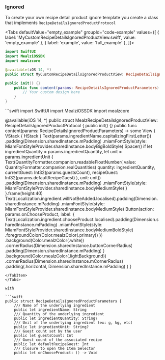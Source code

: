 ### Ignored

To create your own recipe detail product ignore template you create a class that implements `RecipeDetailsIgnoredProductProtocol`

<Tabs defaultValue="empty_example" groupId="code-example"
  values={[
      { label: 'MyCustomRecipeDetailsIgnoredProductView.swift', value: 'empty_example' },
      { label: 'example', value: 'full_example' },
  ]}>
<TabItem value="empty_example">

```swift
import SwiftUI
import MealziOSSDK
import mealzcore

@available(iOS 14, *)
public struct MyCustomRecipeDetailsIgnoredProductView: RecipeDetailsIgnoredProductProtocol {

public init() {}
    public func content(params: RecipeDetailsIgnoredProductParameters) -> some View {
        // Your custom design here
    }
}
```
</TabItem>
<TabItem value="full_example">
```swift
import SwiftUI
import MealziOSSDK
import mealzcore

@available(iOS 14, *)
public struct MealzRecipeDetailsIgnoredProductView: RecipeDetailsIgnoredProductProtocol {
    public init() {}
    public func content(params: RecipeDetailsIgnoredProductParameters) -> some View {
        VStack {
            HStack {
                Text(params.ingredientName.capitalizingFirstLetter())
                    .padding(Dimension.sharedInstance.mPadding)
                    .miamFontStyle(style: MiamFontStyleProvider.sharedInstance.bodyBigBoldStyle)
                Spacer()
                if let ingredientQuantity = params.ingredientQuantity,
                    let unit = params.ingredientUnit {
                    Text(QuantityFormatter.companion.readableFloatNumber(
                        value: QuantityFormatter.companion.realQuantities(
                        quantity: ingredientQuantity,
                        currentGuest: Int32(params.guestsCount),
                        recipeGuest: Int32(params.defaultRecipeGuest)
                        ),
                    unit: unit))
                        .padding(Dimension.sharedInstance.mPadding)
                        .miamFontStyle(style: MiamFontStyleProvider.sharedInstance.bodyMediumStyle)
                }
            }.frame(height:40)
            Text(Localization.ingredient.willNotBeAdded.localised).padding(Dimension.sharedInstance.mPadding)
                .miamFontStyle(style: MiamFontStyleProvider.sharedInstance.bodyMediumStyle)
            Button(action: params.onChooseProduct, label: {
                Text(Localization.ingredient.chooseProduct.localised).padding(Dimension.sharedInstance.mPadding)
                    .miamFontStyle(style: MiamFontStyleProvider.sharedInstance.bodyMediumBoldStyle)
                    .foregroundColor(Color.mealzColor(.primary))
            })
                .background(Color.mealzColor(.white))
                .cornerRadius(Dimension.sharedInstance.buttonCornerRadius)
                .padding(Dimension.sharedInstance.mPadding)
        }
            .background(Color.mealzColor(.lightBackground))
            .cornerRadius(Dimension.sharedInstance.mCornerRadius)
            .padding(.horizontal, Dimension.sharedInstance.mPadding)
    }
}
```
</TabItem>
</Tabs>

with

```swift
public struct RecipeDetailsIgnoredProductParameters {
    /// Name of the underlying ingredient
    public let ingredientName: String
    /// Quantity of the underlying ingredient
    public let ingredientQuantity: String?
    /// Unit of the underlying ingredient (ex: g, kg, etc)
    public let ingredientUnit: String?
    /// Guest count set by the user
    public let guestsCount: Int
    /// Guest count of the associated recipe
    public let defaultRecipeGuest: Int
    /// Closure to open the Item Selector
    public let onChooseProduct: () -> Void
```
